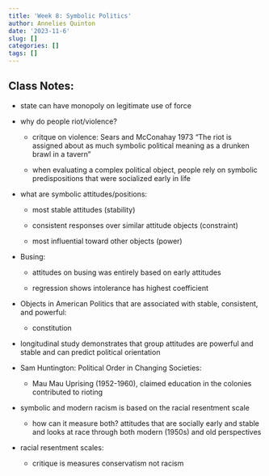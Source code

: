 ```yaml
---
title: 'Week 8: Symbolic Politics'
author: Annelies Quinton
date: '2023-11-6'
slug: []
categories: []
tags: []
---
```


## Class Notes:

-   state can have monopoly on legitimate use of force

-   why do people riot/violence?

    -   critque on violence: Sears and McConahay 1973 "The riot is assigned about as much symbolic political meaning as a drunken brawl in a tavern"

    -   when evaluating a complex political object, people rely on symbolic predispositions that were socialized early in life

-   what are symbolic attitudes/positions:

    -   most stable attitudes (stability)

    -   consistent responses over similar attitude objects (constraint)

    -   most influential toward other objects (power)

-   Busing:

    -   attitudes on busing was entirely based on early attitudes

    -   regression shows intolerance has highest coefficient

-   Objects in American Politics that are associated with stable, consistent, and powerful:

    -   constitution

-   longitudinal study demonstrates that group attitudes are powerful and stable and can predict political orientation

-   Sam Huntington: Political Order in Changing Societies:

    -   Mau Mau Uprising (1952-1960), claimed education in the colonies contributed to rioting

-   symbolic and modern racism is based on the racial resentment scale

    -   how can it measure both? attitudes that are socially early and stable and looks at race through both modern (1950s) and old perspectives

-   racial resentment scales:

    -   critique is measures conservatism not racism
